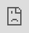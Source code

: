 ```yaml
---
title: "Model Monitoring And Data Drift"
---
```


# Model Monitoring and Data Drift

Once your model is in production, it is essential to monitor its health:

<iframe src="https://cdn.iframe.ly/GFTbcwg" style="top: 0; left: 0; width: 100%; height: 100%; position: absolute; border: 0;" allowfullscreen="" scrolling="no" allow="encrypted-media *;"></iframe>

Production data monitoring with Galileo

> Is there training production data drift? What unlabeled data should I select for my next training run? Is the model confidence dropping on an existing class in production?

To answer the above questions and more with Galileo, you will need:

1.  Your unlabeled production data
    
2.  Your model
    

### 

[](#simply-run-an-inference-job-on-production-data-to-view-inspect-and-select-samples-directly-in-the-ga)

⚡️Simply run an inference job on production data to view, inspect and select samples directly in the Galileo UI.

Here is what to expect:

• Get the list of [**drifted data samples**](/galileo/gen-ai-studio-products/ml-research-algorithms/data-drift-detection) **out of the box**

• Get the list of [**on-the-class-boundary**](/galileo/gen-ai-studio-products/ml-research-algorithms/class-boundary-detection) **samples out of the box**

• Quickly **compare model confidence and class distributions** between production and training runs

• Find **similar samples to low-confidence production data** within less than a second

... and a lot more

## 

[](#full-walkthrough-tutorial)

Full Walkthrough Tutorial

Follow our [**example notebook with Pytorch**](https://colab.research.google.com/drive/1t-DL8aGGAWpEOUzBol9CeVDM1CmJibDk) or read the full tutorial below.

[![Logo](https://ssl.gstatic.com/colaboratory-static/common/7a3cffa388d8f658cbf1801b7cbe5352/img/favicon.ico)Google Colaboratory](https://colab.research.google.com/drive/1t-DL8aGGAWpEOUzBol9CeVDM1CmJibDk)

After building and training a model, inference allows us to run that model on unseen data, such as deploying that model in production. In text classification, given an unseen set of documents, the task is to predict (as correctly as possible) the class of that document based on the data seen during training.

```
input = "Perfectly works fine after 10 years, would highly recommend. Great buy!!"

input = "Perfectly works fine after 10 years, would highly recommend. Great buy!!"

# Unknown output label

# Unknown output label

model.predict(input) --> "positive review"
model.predict(input) --> "positive review"
```

### 

[](#logging-the-data-inputs)

Logging the Data Inputs

Log your inference dataset. Galileo will join these samples with the model's outputs and present them in the Console. Note that unlike training, where ground truth labels are present for validation, during inference we assume that no ground truth labels exist.

PyTorch

```
import torch

import torch

import
 torch
import dataquality

import dataquality

import
 dataquality
import pandas as pd

import pandas as pd

import
 pandas 
as
 pd
from transformers import AutoTokenizer

from transformers import AutoTokenizer

from
 transformers 
import
 AutoTokenizer




class InferenceTextDataset(torch.utils.data.Dataset):

class InferenceTextDataset(torch.utils.data.Dataset):

class
 
InferenceTextDataset
(
torch
.
utils
.
data
.
Dataset
):
    def __init__(

    def __init__(

    
def
 
__init__
(
        self, dataset: pd.DataFrame, inference_name: str

        self, dataset: pd.DataFrame, inference_name: str

        
self
,
 
dataset
:
 pd
.
DataFrame
,
 
inference_name
:
 
str
    ):

    ):

    ):
        self.dataset = dataset

        self.dataset = dataset

        self
.
dataset 
=
 dataset




        # 🔭🌕 Galileo logging

        # 🔭🌕 Galileo logging

        
# 🔭🌕 Galileo logging
        # Note 1: this works seamlessly because self.dataset has text, label, and

        # Note 1: this works seamlessly because self.dataset has text, label, and

        
# Note 1: this works seamlessly because self.dataset has text, label, and
        # id columns. See `help(dq.log_dataset)` for more info

        # id columns. See `help(dq.log_dataset)` for more info

        
# id columns. See `help(dq.log_dataset)` for more info
        # Note 2: We can set the inference_name for our run

        # Note 2: We can set the inference_name for our run

        
# Note 2: We can set the inference_name for our run
        dq.log_dataset(self.dataset, split="inference", inference_name=inference_name)

        dq.log_dataset(self.dataset, split="inference", inference_name=inference_name)

        dq
.
log_dataset
(self.dataset, split
=
"inference"
, inference_name
=
inference_name)




        tokenizer = AutoTokenizer.from_pretrained("distilbert-base-uncased")

        tokenizer = AutoTokenizer.from_pretrained("distilbert-base-uncased")

        tokenizer 
=
 AutoTokenizer
.
from_pretrained
(
"distilbert-base-uncased"
)
        self.encodings = tokenizer(

        self.encodings = tokenizer(

        self
.
encodings 
=
 
tokenizer
(
            self.dataset["text"].tolist(), truncation=True, padding=True

            self.dataset["text"].tolist(), truncation=True, padding=True

            self.dataset[
"text"
].
tolist
(), truncation
=
True
, padding
=
True
        )

        )

        )




    def __getitem__(self, idx):

    def __getitem__(self, idx):

    
def
 
__getitem__
(
self
,
 
idx
):
        x = torch.tensor(self.encodings["input_ids"][idx])

        x = torch.tensor(self.encodings["input_ids"][idx])

        x 
=
 torch
.
tensor
(self.encodings[
"input_ids"
][idx])
        attention_mask = torch.tensor(self.encodings["attention_mask"][idx])

        attention_mask = torch.tensor(self.encodings["attention_mask"][idx])

        attention_mask 
=
 torch
.
tensor
(self.encodings[
"attention_mask"
][idx])




        return self.dataset["id"][idx], x, attention_mask

        return self.dataset["id"][idx], x, attention_mask

        
return
 self
.
dataset
[
"id"
]
[idx]
,
 x
,
 attention_mask




    def __len__(self):

    def __len__(self):

    
def
 
__len__
(
self
):
        return len(self.dataset)
        return len(self.dataset)
        
return
 
len
(self.dataset)
```

### 

[](#logging-the-inference-model-outputs)

Logging the Inference Model Outputs

Log model outputs from within your model's forward function.

PyTorch

```
import torch

import torch

import
 torch
import torch.nn.functional as F

import torch.nn.functional as F

import
 torch
.
nn
.
functional 
as
 F
from torch.nn import Linear

from torch.nn import Linear

from
 torch
.
nn 
import
 Linear
from transformers import AutoModel

from transformers import AutoModel

from
 transformers 
import
 AutoModel








class TextClassificationModel(torch.nn.Module):

class TextClassificationModel(torch.nn.Module):

class
 
TextClassificationModel
(
torch
.
nn
.
Module
):
    """Defines a Pytorch text classification bert based model."""

    """Defines a Pytorch text classification bert based model."""

    
"""Defines a Pytorch text classification bert based model."""




    def __init__(self, num_labels: int):

    def __init__(self, num_labels: int):

    
def
 
__init__
(
self
,
 
num_labels
:
 
int
):
        super().__init__()

        super().__init__()

        
super
().
__init__
()
        self.feature_extractor = AutoModel.from_pretrained("distilbert-base-uncased")

        self.feature_extractor = AutoModel.from_pretrained("distilbert-base-uncased")

        self
.
feature_extractor 
=
 AutoModel
.
from_pretrained
(
"distilbert-base-uncased"
)
        self.classifier = Linear(self.feature_extractor.config.hidden_size, num_labels)

        self.classifier = Linear(self.feature_extractor.config.hidden_size, num_labels)

        self
.
classifier 
=
 
Linear
(self.feature_extractor.config.hidden_size, num_labels)




    def forward(self, x, attention_mask, ids):

    def forward(self, x, attention_mask, ids):

    
def
 
forward
(
self
,
 
x
,
 
attention_mask
,
 
ids
):
        """Model forward function."""

        """Model forward function."""

        
"""Model forward function."""
        encoded_layers = self.feature_extractor(

        encoded_layers = self.feature_extractor(

        encoded_layers 
=
 self
.
feature_extractor
(
            input_ids=x, attention_mask=attention_mask

            input_ids=x, attention_mask=attention_mask

            input_ids
=
x, attention_mask
=
attention_mask
        ).last_hidden_state

        ).last_hidden_state

        ).
last_hidden_state
        classification_embedding = encoded_layers[:, 0]

        classification_embedding = encoded_layers[:, 0]

        classification_embedding 
=
 encoded_layers
[:,
 
0
]
        logits = self.classifier(classification_embedding)

        logits = self.classifier(classification_embedding)

        logits 
=
 self
.
classifier
(classification_embedding)




        # 🔭🌕 Galileo logging

        # 🔭🌕 Galileo logging

        
# 🔭🌕 Galileo logging
        dq.log_model_outputs(

        dq.log_model_outputs(

        dq
.
log_model_outputs
(
            embs=classification_embedding, logits=logits, ids=ids

            embs=classification_embedding, logits=logits, ids=ids

            embs
=
classification_embedding, logits
=
logits, ids
=
ids
        )

        )

        )




        return logits
        return logits
        
return
 logits
```

### 

[](#putting-it-all-together)

Putting it all together

Login and initialize a <i class="font-italic">new</i> project + run name <i class="font-italic">or</i> one matching an existing training run (this will add inference to that training run in the console). Then, load and log your inference dataset; load a pre-trained model; set the split to inference and run your inference run; finally call <code class="py-[1px] px-1.5 min-w-[1.625rem] inline-flex justify-center items-center ring-1 ring-inset ring-dark/1 bg-dark/[0.06] rounded text-dark/8 dark:ring-light/1 dark:bg-light/1 dark:text-light/7 text-[.875em] leading-[calc(max(1.20em,1.25rem))]">dq.finish()</code>!

Note: If you're extending a current training run, the <code class="py-[1px] px-1.5 min-w-[1.625rem] inline-flex justify-center items-center ring-1 ring-inset ring-dark/1 bg-dark/[0.06] rounded text-dark/8 dark:ring-light/1 dark:bg-light/1 dark:text-light/7 text-[.875em] leading-[calc(max(1.20em,1.25rem))]">list_of_labels</code> logged for your dataset must match exactly that used during training.

PyTorch

```
import numpy as np

import numpy as np

import
 numpy 
as
 np
import io

import io

import
 io
import random

import random

import
 random
from smart_open import open as smart_open

from smart_open import open as smart_open

from
 smart_open 
import
 
open
 
as
 smart_open
import s3fs

import s3fs

import
 s3fs
import torch

import torch

import
 torch
import torch.nn.functional as F

import torch.nn.functional as F

import
 torch
.
nn
.
functional 
as
 F
import torchmetrics

import torchmetrics

import
 torchmetrics
from tqdm.notebook import tqdm

from tqdm.notebook import tqdm

from
 tqdm
.
notebook 
import
 tqdm




BATCH_SIZE = 32

BATCH_SIZE = 32

BATCH_SIZE 
=
 
32




# 🔭🌕 Galileo logging - initialize project/run name

# 🔭🌕 Galileo logging - initialize project/run name

# 🔭🌕 Galileo logging - initialize project/run name




dq.login()

dq.login()

dq
.
login
()
dq.init(task_type="text_classification", project_name=project_name, run_name=run_name)

dq.init(task_type="text_classification", project_name=project_name, run_name=run_name)

dq
.
init
(task_type
=
"text_classification"
, project_name
=
project_name, run_name
=
run_name)




device = torch.device("cuda") if torch.cuda.is_available() else torch.device("cpu"))

device = torch.device("cuda") if torch.cuda.is_available() else torch.device("cpu"))

device 
=
 torch
.
device
(
"cuda"
)
 
if
 torch
.
cuda
.
is_available
()
 
else
 torch
.
device
(
"cpu"
)
)




inference_dataset = InferenceTextDataset(inference_df, inference_name="inference_run_1")

inference_dataset = InferenceTextDataset(inference_df, inference_name="inference_run_1")

inference_dataset 
=
 
InferenceTextDataset
(inference_df, inference_name
=
"inference_run_1"
)




# 🔭🌕 Galileo logging

# 🔭🌕 Galileo logging

# 🔭🌕 Galileo logging
# Note: if you are adding the inference run to a previous

# Note: if you are adding the inference run to a previous

# Note: if you are adding the inference run to a previous
# training run, the labels and there order must match that used

# training run, the labels and there order must match that used

# training run, the labels and there order must match that used
# in training. If you're logging inference in isolation then

# in training. If you're logging inference in isolation then

# in training. If you're logging inference in isolation then
# this order does not matter.

# this order does not matter.

# this order does not matter.
list_of_labels = ["labels", "ordered", "from", "trianing"]

list_of_labels = ["labels", "ordered", "from", "trianing"]

list_of_labels 
=
 [
"labels"
,
 
"ordered"
,
 
"from"
,
 
"trianing"
]
dq.set_labels_for_run(list_of_labels)

dq.set_labels_for_run(list_of_labels)

dq
.
set_labels_for_run
(list_of_labels)




inference_dataloader = torch.utils.data.DataLoader(

inference_dataloader = torch.utils.data.DataLoader(

inference_dataloader 
=
 torch
.
utils
.
data
.
DataLoader
(
        inference_dataset,

        inference_dataset,

        inference_dataset,
        batch_size=BATCH_SIZE,

        batch_size=BATCH_SIZE,

        batch_size
=
BATCH_SIZE,
        shuffle=False

        shuffle=False

        shuffle
=
False
)

)

)




# Load your pre-trained model

# Load your pre-trained model

# Load your pre-trained model
model_path = "path/to/your/model.pt"

model_path = "path/to/your/model.pt"

model_path 
=
 
"path/to/your/model.pt"
model = TextClassificationModel(num_labels=len(list_of_labels))

model = TextClassificationModel(num_labels=len(list_of_labels))

model 
=
 
TextClassificationModel
(num_labels
=
len
(list_of_labels))
model.load_state_dict(torch.load(model_path))

model.load_state_dict(torch.load(model_path))

model
.
load_state_dict
(torch.
load
(model_path))
model.to(device)

model.to(device)

model
.
to
(device)




model.eval()

model.eval()

model
.
eval
()




# 🔭🌕 Galileo logging - naming your inference run

# 🔭🌕 Galileo logging - naming your inference run

# 🔭🌕 Galileo logging - naming your inference run
inference_name = "inference_run_1"

inference_name = "inference_run_1"

inference_name 
=
 
"inference_run_1"
dq.set_split("inference", inference_name)

dq.set_split("inference", inference_name)

dq
.
set_split
(
"inference"
, inference_name)




for data in tqdm(inference_dataloader):

for data in tqdm(inference_dataloader):

for
 data 
in
 
tqdm
(inference_dataloader):
    x_idxs, x, attention_mask = data

    x_idxs, x, attention_mask = data

    x_idxs
,
 x
,
 attention_mask 
=
 data
    x = x.to(device)

    x = x.to(device)

    x 
=
 x
.
to
(device)
    attention_mask = attention_mask.to(device)

    attention_mask = attention_mask.to(device)

    attention_mask 
=
 attention_mask
.
to
(device)




    model(x, attention_mask, x_idxs)

    model(x, attention_mask, x_idxs)

    
model
(x, attention_mask, x_idxs)




print("Finished Inference")

print("Finished Inference")

print
(
"Finished Inference"
)




# 🔭🌕 Galileo logging

# 🔭🌕 Galileo logging

# 🔭🌕 Galileo logging
dq.finish()

dq.finish()

dq
.
finish
()




print("Finished uploading")
print("Finished uploading")
print
(
"Finished uploading"
)
```

To learn more about **Data Drift**, **Class Boundary Detection** or other Model Monitoring features, check out the [Galileo Product Features Guide](/galileo/how-to-and-faq/galileo-product-features).

[PreviousLogging Data to Galileo](/galileo/galileo-nlp-studio/text-classification/logging-data-to-galileo)[NextBuild your own Conditions](/galileo/galileo-nlp-studio/text-classification/build-your-own-conditions)

Last updated 11 months ago